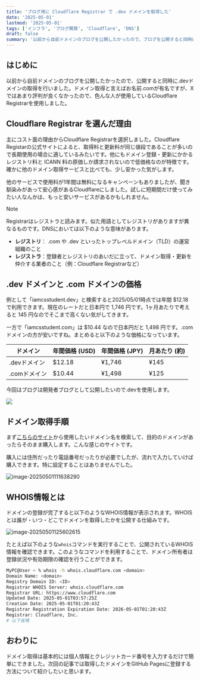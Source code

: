 ```yaml
---
title: 'ブログ用に Cloudflare Registrar で .dev ドメインを取得した'
date: '2025-05-01'
lastmod: '2025-05-01'
tags: ['インフラ', 'ブログ開発', 'Cloudflare', 'DNS']
draft: false
summary: '以前から自前ドメインのブログを公開したかったので、ブログを公開すると同時にdevドメインの取得を行いました。ドメイン取得と言えばお名前.comが有名ですがXではあまり評判が良くなかったので、色んな人が使用しているCloudflare Registrarを使用しました。'
---
```


## はじめに

以前から自前ドメインのブログを公開したかったので、公開すると同時に.devドメインの取得を行いました。ドメイン取得と言えばお名前.comが有名ですが、Xではあまり評判が良くなかったので、色んな人が使用しているCloudflare Registrarを使用しました。

## Cloudflare Registrar を選んだ理由

主にコスト面の理由からCloudflare Registrarを選択しました。Cloudflare Registarの公式サイトによると、取得料と更新料が同じ値段であることが多いので長期使用の場合に適しているみたいです。他にもドメイン登録・更新にかかるレジストリ料と ICANN 料の原価しか請求されないので低価格なのが特徴です。確かに他のドメイン取得サービスと比べても、少し安かった気がします。

他のサービスで使用料が1年間は無料になるキャンペーンもありましたが、聞き馴染みがあって安心感があるCloudflareにしました。試しに短期間だけ使ってみたい人なんかは、もっと安いサービスがあるかもしれません。

> [!NOTE]
>
> Registrarはレジストラと読みます。似た用語としてレジストリがありますが異なるものです。DNSにおいては以下のような意味があります。
>
> - **レジストリ**： .com や .dev といったトップレベルドメイン（TLD）の運営組織のこと
> - **レジストラ**：登録者とレジストリのあいだに立って、ドメイン取得・更新を仲介する業者のこと（例：Cloudflare Registrarなど）

## .dev ドメインと .com ドメインの価格

例として「iamcsstudent.dev」と検索すると2025/05/01時点では年間 $12.18 で利用できます。現在のレートだと日本円で 1,746 円です。1ヶ月あたりで考えると 145 円なのでそこまで高くない気がしてきます。

一方で「iamcsstudent.com」は $10.44 なので日本円だと 1,498 円です。.com ドメインの方が安いですね。まとめると以下のような価格になっています。

| **ドメイン** | **年間価格 (USD)** | **年間価格 (JPY)** | **月あたり (約)** |
| ------------ | ------------------ | ------------------ | ----------------- |
| .devドメイン | $12.18             | ¥1,746             | ¥145              |
| .comドメイン | $10.44             | ¥1,498             | ¥125              |

今回はブログは開発者ブログとして公開したいので.devを使用します。

![](/static/images/image-20250501121951662-20250503163755-873b989c.png)

## ドメイン取得手順

まず[こちらのサイト](https://domains.cloudflare.com/?_gl=1*1hbojhz*_gcl_au*OTI3MDI3NTcxLjE3NDYwMjk2NDk.*_ga*MjgyNzU5MjQwLjE3NDYwMjk2NDk.*_ga_SQCRB0TXZW*MTc0NjA2MjA2MC4yLjEuMTc0NjA2NTUwNC41Ny4wLjA.)から使用したいドメイン名を検索して、目的のドメインがあったらそのまま購入します。こんな感じのサイトです。

購入には住所だったり電話番号だったりが必要でしたが、流れで入力していけば購入できます。特に設定することはありませんでした。

![image-20250501111638290](/static/images/image-20250501111638290-20250503163755-9377917c.png)

## WHOIS情報とは

ドメインの登録が完了すると以下のようなWHOIS情報が表示されます。WHOISとは誰が・いつ・どこでドメインを取得したかを公開する仕組みです。

![image-20250501125602615](/static/images/image-20250501125602615-20250503163755-5e0756fb.png)

たとえば以下のような`whois`コマンドを実行することで、公開されているWHOIS情報を確認できます。このようなコマンドを利用することで、ドメイン所有者は登録状況や有効期限の確認を行うことができます。

```bash
MyPC@User ~ % whois -h whois.cloudflare.com <domain>
Domain Name: <domain>
Registry Domain ID: <ID>
Registrar WHOIS Server: whois.cloudflare.com
Registrar URL: https://www.cloudflare.com
Updated Date: 2025-05-01T03:57:25Z
Creation Date: 2025-05-01T01:20:43Z
Registrar Registration Expiration Date: 2026-05-01T01:20:43Z
Registrar: Cloudflare, Inc.
# 以下省略
```

## おわりに

ドメイン取得は基本的には個人情報とクレジットカード番号を入力するだけで簡単にできました。次回の記事では取得したドメインをGitHub Pagesに登録する方法について紹介したいと思います。
